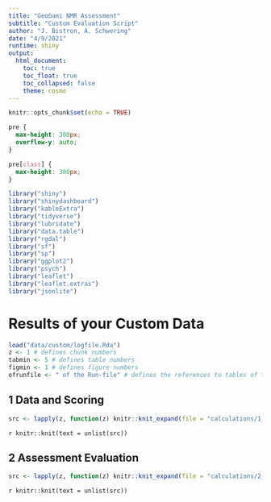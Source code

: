 ```yaml
---
title: "GeoGami NMR Assessment"
subtitle: "Custom Evaluation Script"
author: "J. Bistron, A. Schwering"
date: "4/9/2021"
runtime: shiny
output:
  html_document:
    toc: true
    toc_float: true
    toc_collapsed: false
    theme: cosmo
---
```


```r
knitr::opts_chunk$set(echo = TRUE)
```

```css
pre {
  max-height: 300px;
  overflow-y: auto;
}

pre[class] {
  max-height: 300px;
}
```

```r
library("shiny")
library("shinydashboard")
library("kableExtra")
library("tidyverse")
library("lubridate")
library("data.table")
library("rgdal")
library("sf")
library("sp")
library("ggplot2")
library("psych")
library("leaflet")
library("leaflet.extras")
library("jsonlite")
```

# Results of your Custom Data

```r
load("data/custom/logfile.Rda")
z <- 1 # defines chunk numbers
tabmin <- 5 # defines table numbers
figmin <- 1 # defines figure numbers
ofrunfile <- " of the Run-file" # defines the references to tables of the Run-file
```

## 1 Data and Scoring

```r
src <- lapply(z, function(z) knitr::knit_expand(file = "calculations/1_data_and_scoring.Rmd"))
```
`r knitr::knit(text = unlist(src))`

## 2 Assessment Evaluation

```r
src <- lapply(z, function(z) knitr::knit_expand(file = "calculations/2_testeval_items_reliability.Rmd"))
```
`r knitr::knit(text = unlist(src))`
